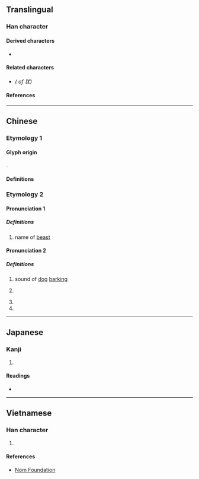 {{also|猶}}
{{character info/new}}
==Translingual==

===Han character===
{{Han char|rn=94|rad=犬|as=04|sn=7|four=|canj=KHIKU|ids=⿰犭尤}}

====Derived characters====
* {{l|mul|[[莸]]}}

====Related characters====
* {{l|mul|[[猶]]}} ''({{w|Traditional Chinese|Traditional form}} of 犹)''

====References====
{{Han ref|kx=0706.190|dkj=20259|dj=1119.130|hdz=21335.070|uh=72B9}}

----

==Chinese==

===Etymology 1===

====Glyph origin====
{{Han simp|猶|f=酋|t=尤}}.

====Definitions====
{{zh-see|猶}}

===Etymology 2===
{{zh-forms}}

====Pronunciation 1====
{{zh-pron
|m=yòu
|cat=pn
}}

=====Definitions=====
{{zh-hanzi}}

# {{zh-hg}} name of [[beast]] <!-- Refer 《集韻》 and 《類篇》-->

====Pronunciation 2====
{{zh-pron
|m=yóu
|cat=n,pn
}}

=====Definitions=====
{{zh-hanzi}}

# {{zh-hg}} sound of [[dog]] [[barking]] <!-- 《龍龕手鑑》 犬吠聲也。 -->
# {{surname|lang=zh|dot=,}} {{zh-alt-form|尤|nocap=y}} <!-- 《正字通·犬部》 犹，姓。 宋有犹道明，邛州人。 犹，或作尤。-->
# {{zh-alt-form|猶*|yóu}} <!-- Refer 《正字通》 -->
# {{zh-alt-form|猷}} <!-- Refer 《正字通》 -->

----

==Japanese==

===Kanji===
{{ja-kanji|grade=|rs=犬04}}

# {{defn|lang=ja|sort=犬04}}

====Readings====
* {{ja-readings|on=[[ゆう]] (yū), [[よう]] (yō)|kun=[[なお]] (nao)}}

----

==Vietnamese==

===Han character===
{{vi-hantu|rs=犬04|[[do]]}}

# {{defn|lang=vi|sort=犬04}}

====References====
* [http://nomfoundation.org/common/nom_details.php?codepoint=72B9 Nom Foundation]